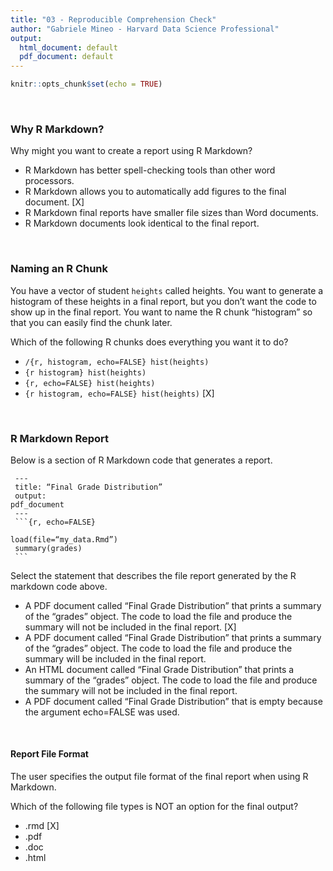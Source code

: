 ```yaml
---
title: "03 - Reproducible Comprehension Check"
author: "Gabriele Mineo - Harvard Data Science Professional"
output:
  html_document: default
  pdf_document: default
---
```


```r
knitr::opts_chunk$set(echo = TRUE)
```

<br/>

### **Why R Markdown?**

Why might you want to create a report using R Markdown?

- R Markdown has better spell-checking tools than other word processors.
- R Markdown allows you to automatically add figures to the final document. [X]
- R Markdown final reports have smaller file sizes than Word documents.
- R Markdown documents look identical to the final report.


<br/>

### **Naming an R Chunk**

You have a vector of student ```heights``` called heights. You want to generate a histogram of these heights in a final report, but you don’t want the code to show up in the final report. You want to name the R chunk “histogram” so that you can easily find the chunk later.

Which of the following R chunks does everything you want it to do?

- ``` /{r, histogram, echo=FALSE} hist(heights)``` 
- ``` {r histogram} hist(heights) ```      
- ``` {r, echo=FALSE} hist(heights) ```      
- ``` {r histogram, echo=FALSE} hist(heights)``` [X]     

<br/>

### **R Markdown Report**

Below is a section of R Markdown code that generates a report.

<code>
&#8208;&#8208;&#8208; <br/>
  title: "Final Grade Distribution" <br/>
  output: pdf_document <br/>
  &#8208;&#8208;&#8208; <br/>
  &#96;&#96;&#96;{r, echo=FALSE} <br/>
  load(file="my_data.Rmd") <br/>
  summary(grades) <br/>
  &#96;&#96;&#96;
</code>


 Select the statement that describes the file report generated by the R markdown code above.

- A PDF document called “Final Grade Distribution” that prints a summary of the “grades” object. The code to load the file and produce the summary will not be included in the final report. [X]
- A PDF document called “Final Grade Distribution” that prints a summary of the “grades” object. The code to load the file and produce the summary will be included in the final report.
- An HTML document called “Final Grade Distribution” that prints a summary of the “grades” object. The code to load the file and produce the summary will not be included in the final report.
- A PDF document called “Final Grade Distribution” that is empty because the argument echo=FALSE was used.

<br/>

#### **Report File Format**

The user specifies the output file format of the final report when using R Markdown.

Which of the following file types is NOT an option for the final output?

- .rmd [X]
- .pdf
- .doc
- .html
